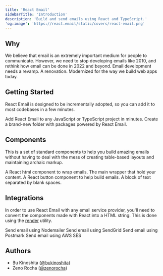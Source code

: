 ```yaml
---
title: 'React Email'
sidebarTitle: 'Introduction'
description: 'Build and send emails using React and TypeScript.'
'og:image': 'https://react.email/static/covers/react-email.png'
---
```


## Why

We believe that email is an extremely important medium for people to communicate. However, we need to stop developing emails like 2010, and rethink how email can be done in 2022 and beyond. Email development needs a revamp. A renovation. Modernized for the way we build web apps today.

## Getting Started

React Email is designed to be incrementally adopted, so you can add it to most codebases in a few minutes.

<CardGroup>
  <Card
    title="Automatic Setup"
    icon={regular('download')}
    href="/getting-started/automatic-setup"
  >
    Add React Email to any JavaScript or TypeScript project in minutes.
  </Card>
  <Card
    title="Manual Setup"
    icon={regular('hammer')}
    href="/getting-started/manual-setup"
  >
    Create a brand-new folder with packages powered by React Email.
  </Card>
</CardGroup>

## Components

This is a set of standard components to help you build amazing emails without having to deal with the mess of creating table-based layouts and maintaining archaic markup.

<CardGroup>
  <Card title="HTML" icon={regular('code')} href="/components/html">
    A React html component to wrap emails.
  </Card>
  <Card
    title="Container"
    icon={regular('objects-column')}
    href="/components/container"
  >
    The main wrapper that hold your content.
  </Card>
  <Card
    title="Button"
    icon={regular('rectangle-wide')}
    href="/components/button"
  >
    A React button component to help build emails.
  </Card>
  <Card title="Text" icon={regular('font')} href="/components/text">
    A block of text separated by blank spaces.
  </Card>
</CardGroup>

## Integrations

In order to use React Email with any email service provider, you'll need to convert the components made with React into a HTML string. This is done using the [render](/utilities/render) utility.

<CardGroup>
  <Card title="Nodemailer" href="/integrations/nodemailer">
    Send email using Nodemailer
  </Card>
  <Card title="SendGrid" href="/integrations/sendgrid">
    Send email using SendGrid
  </Card>
  <Card title="Postmark" href="/integrations/postmark">
    Send email using Postmark
  </Card>
  <Card title="AWS SES" href="/integrations/aws-ses">
    Send email using AWS SES
  </Card>
</CardGroup>

<Snippet file="support.mdx" />

## Authors

- Bu Kinoshita ([@bukinoshita](https://twitter.com/bukinoshita))
- Zeno Rocha ([@zenorocha](https://twitter.com/zenorocha))
